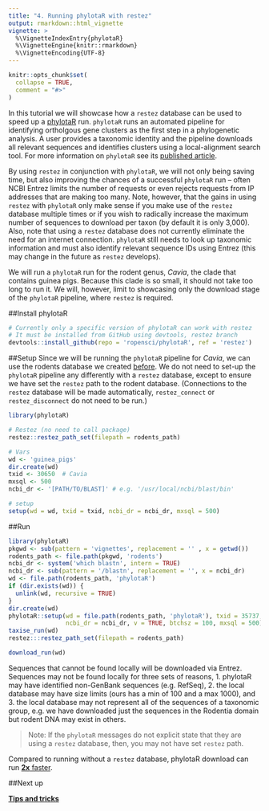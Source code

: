 ```yaml
---
title: "4. Running phylotaR with restez"
output: rmarkdown::html_vignette
vignette: >
  %\VignetteIndexEntry{phylotaR}
  %\VignetteEngine{knitr::rmarkdown}
  %\VignetteEncoding{UTF-8}
---
```


```r
knitr::opts_chunk$set(
  collapse = TRUE,
  comment = "#>"
)
```

In this tutorial we will showcase how a `restez` database can be used to speed up a [phylotaR](https://github.com/AntonelliLab/phylotaR) run. `phylotaR` runs an automated pipeline for identifying ortholgous gene clusters as the first step in a phylogenetic analysis. A user provides a taxonomic identity and the pipeline downloads all relevant sequences and identifies clusters using a local-alignment search tool. For more information on `phylotaR` see its [published article](https://doi.org/10.3390/life8020020).

By using `restez` in conjunction with `phylotaR`, we will not only being saving time, but also improving the chances of a successful `phylotaR` run -- often NCBI Entrez limits the number of requests or even rejects requests from IP addresses that are making too many. Note, however, that the gains in using `restez` with `phylotaR` only make sense if you make use of the `restez` database multiple times or if you wish to radically increase the maximum number of sequences to download per taxon (by default it is only 3,000). Also, note that using a `restez` database does not currently eliminate the need for an internet connection. `phylotaR` still needs to look up taxonomic information and must also identify relevant sequence IDs using Entrez (this may change in the future as `restez` develops).

We will run a `phylotaR` run for the rodent genus, *Cavia*, the clade that contains guinea pigs. Because this clade is so small, it should not take too long to run it. We will, however, limit to showcasing only the download stage of the `phylotaR` pipeline, where `restez` is required.

##Install phylotaR

```r
# Currently only a specific version of phylotaR can work with restez
# It must be installed from GitHub using devtools, restez branch
devtools::install_github(repo = 'ropensci/phylotaR', ref = 'restez')
```

##Setup
Since we will be running the `phylotaR` pipeline for *Cavia*, we can use the rodents database we created [before](https://antonellilab.github.io/restez/articles/rodents.html). We do not need to set-up the `phylotaR` pipeline any differently with a `restez` database, except to ensure we have set the `restez` path to the rodent database. (Connections to the `restez` database will be made automatically, `restez_connect` or `restez_disconnect` do not need to be run.)

```r
library(phylotaR)

# Restez (no need to call package)
restez::restez_path_set(filepath = rodents_path)

# Vars
wd <- 'guinea_pigs'
dir.create(wd)
txid <- 30650  # Cavia
mxsql <- 500
ncbi_dr <- '[PATH/TO/BLAST]' # e.g. '/usr/local/ncbi/blast/bin'

# setup
setup(wd = wd, txid = txid, ncbi_dr = ncbi_dr, mxsql = 500)
```

##Run
```r
library(phylotaR)
pkgwd <- sub(pattern = 'vignettes', replacement = '' , x = getwd())
rodents_path <- file.path(pkgwd, 'rodents')
ncbi_dr <- system('which blastn', intern = TRUE)
ncbi_dr <- sub(pattern = '/blastn', replacement = '', x = ncbi_dr)
wd <- file.path(rodents_path, 'phylotaR')
if (dir.exists(wd)) {
  unlink(wd, recursive = TRUE)
}
dir.create(wd)
phylotaR::setup(wd = file.path(rodents_path, 'phylotaR'), txid = 35737,
                ncbi_dr = ncbi_dr, v = TRUE, btchsz = 100, mxsql = 500)
taxise_run(wd)
restez:::restez_path_set(filepath = rodents_path)
```
``` r
download_run(wd)
```

Sequences that cannot be found locally will be downloaded via Entrez. Sequences may not be found locally for three sets of reasons, 1. phylotaR may have identified non-GenBank sequences (e.g. RefSeq), 2. the local database may have size limits (ours has a min of 100 and a max 1000), and 3. the local database may not represent all of the sequences of a taxonomic group, e.g. we have downloaded just the sequences in the Rodentia domain but rodent DNA may exist in others.

> Note: If the `phylotaR` messages do not explicit state that they are using a `restez` database, then, you may not have set `restez` path.

Compared to running without a `restez` database, phylotaR download can run [**2x** faster](https://github.com/AntonelliLab/restez/blob/master/other/phylotar_demo.R).

##Next up

**[Tips and tricks](https://antonellilab.github.io/restez/articles/tips_and_tricks.html)**